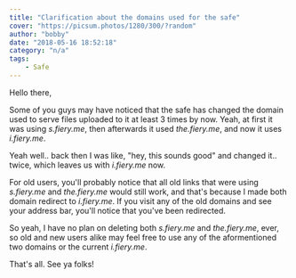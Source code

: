 ```yaml
---
title: "Clarification about the domains used for the safe"
cover: "https://picsum.photos/1280/300/?random"
author: "bobby"
date: "2018-05-16 18:52:18"
category: "n/a"
tags:
    - Safe
---
```

Hello there,

Some of you guys may have noticed that the safe has changed the domain used to serve files uploaded to it at least 3 times by now. Yeah, at first it was using *s.fiery.me*, then afterwards it used *the.fiery.me*, and now it uses *i.fiery.me*.

Yeah well.. back then I was like, "hey, this sounds good" and changed it.. twice, which leaves us with *i.fiery.me* now.

For old users, you'll probably notice that all old links that were using *s.fiery.me* and *the.fiery.me* would still work, and that's because I made both domain redirect to *i.fiery.me*. If you visit any of the old domains and see your address bar, you'll notice that you've been redirected.

So yeah, I have no plan on deleting both *s.fiery.me* and *the.fiery.me*, ever, so old and new users alike may feel free to use any of the aformentioned two domains or the current *i.fiery.me*.

That's all. See ya folks!
